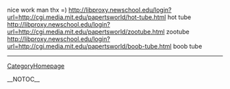 nice work man thx =) http://libproxy.newschool.edu/login?url=http://cgi.media.mit.edu/papertsworld/hot-tube.html hot tube http://libproxy.newschool.edu/login?url=http://cgi.media.mit.edu/papertsworld/zootube.html zootube http://libproxy.newschool.edu/login?url=http://cgi.media.mit.edu/papertsworld/boob-tube.html boob tube
----
[[CategoryHomepage]]

__NOTOC__